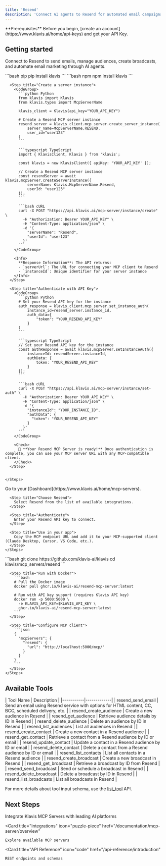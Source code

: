 ```yaml
---
title: 'Resend'
description: 'Connect AI agents to Resend for automated email campaigns and transactional messaging'
---
```


<Info>
  **Prerequisites**
  Before you begin, [create an account](https://www.klavis.ai/home/api-keys) and get your API Key.
</Info>

## Getting started

Connect to Resend to send emails, manage audiences, create broadcasts, and automate email marketing through AI agents.

<Tabs>
  <Tab title="API">
    <Steps>
      <Step title="Install the SDKs (optional)">
        <CodeGroup>
          ```bash pip
          pip install klavis
          ```
          ```bash npm
          npm install klavis
          ```
        </CodeGroup>
      </Step>
      
      <Step title="Create a server instance">
        <CodeGroup>
          ```python Python
          from klavis import Klavis
          from klavis.types import McpServerName
          
          klavis_client = Klavis(api_key="YOUR_API_KEY")
          
          # Create a Resend MCP server instance
          resend_server = klavis_client.mcp_server.create_server_instance(
              server_name=McpServerName.RESEND,
              user_id="user123"
          )
          ```
          
          ```typescript TypeScript
          import { KlavisClient, Klavis } from 'klavis';
          
          const klavis = new KlavisClient({ apiKey: 'YOUR_API_KEY' });
          
          // Create a Resend MCP server instance
          const resendServer = await klavis.mcpServer.createServerInstance({
              serverName: Klavis.McpServerName.Resend,
              userId: "user123"
          });
          ```
          
          ```bash cURL
          curl -X POST "https://api.klavis.ai/mcp-server/instance/create" \
            -H "Authorization: Bearer YOUR_API_KEY" \
            -H "Content-Type: application/json" \
            -d '{
              "serverName": "Resend",
              "userId": "user123"
            }'
          ```
        </CodeGroup>
        
        <Info>
          **Response Information**: The API returns:
          - `serverUrl`: The URL for connecting your MCP client to Resend
          - `instanceId`: Unique identifier for your server instance
        </Info>
      </Step>
      
      <Step title="Authenticate with API Key">
        <CodeGroup>
          ```python Python
          # Set your Resend API key for the instance
          auth_response = klavis_client.mcp_server.set_instance_auth(
              instance_id=resend_server.instance_id,
              auth_data={
                  "token": "YOUR_RESEND_API_KEY"
              }
          )
          ```
          
          ```typescript TypeScript
          // Set your Resend API key for the instance
          const authResponse = await klavis.mcpServer.setInstanceAuth({
              instanceId: resendServer.instanceId,
              authData: {
                  token: "YOUR_RESEND_API_KEY"
              }
          });
          ```
          
          ```bash cURL
          curl -X POST "https://api.klavis.ai/mcp-server/instance/set-auth" \
            -H "Authorization: Bearer YOUR_API_KEY" \
            -H "Content-Type: application/json" \
            -d '{
              "instanceId": "YOUR_INSTANCE_ID",
              "authData": {
                "token": "YOUR_RESEND_API_KEY"
              }
            }'
          ```
        </CodeGroup>
        
        <Check>
          🎉 **Your Resend MCP Server is ready!** Once authentication is complete, you can use your MCP server URL with any MCP-compatible client.
        </Check>
      </Step>
      

    </Steps>
  </Tab>
  
  <Tab title="UI">
    <Steps>
      <Step title="Open Dashboard">
        Go to your [Dashboard](https://www.klavis.ai/home/mcp-servers).
      </Step>
      
      <Step title="Choose Resend">
        Select Resend from the list of available integrations.
      </Step>
      
      <Step title="Authenticate">
        Enter your Resend API key to connect.
      </Step>
      
      <Step title="Use in your app">
        Copy the MCP endpoint URL and add it to your MCP-supported client (Claude Desktop, Cursor, VS Code, etc.).
      </Step>
    </Steps>
  </Tab>
  
  <Tab title="Open Source">
    <Steps>
      <Step title="Clone repository (for developers to build from source)">
        ```bash
        git clone https://github.com/klavis-ai/klavis
        cd klavis/mcp_servers/resend
        ```
      </Step>
      
      <Step title="Run with Docker">
        ```bash
        # Pull the Docker image
        docker pull ghcr.io/klavis-ai/resend-mcp-server:latest
        
        # Run with API key support (requires Klavis API key)
        docker run -p 5000:5000 \
          -e KLAVIS_API_KEY=$KLAVIS_API_KEY \
          ghcr.io/klavis-ai/resend-mcp-server:latest
        ```
      </Step>
      
      <Step title="Configure MCP client">
        ```json
        {
          "mcpServers": {
            "resend": {
              "url": "http://localhost:5000/mcp/"
            }
          }
        }
        ```
      </Step>
    </Steps>
  </Tab>
</Tabs>

## Available Tools

<Accordion title="Tools Information">
| Tool Name | Description |
|-----------|-------------|
| resend_send_email | Send an email using Resend service with options for HTML content, CC, BCC, scheduled delivery, etc. |
| resend_create_audience | Create a new audience in Resend |
| resend_get_audience | Retrieve audience details by ID in Resend |
| resend_delete_audience | Delete an audience by ID in Resend |
| resend_list_audiences | List all audiences in Resend |
| resend_create_contact | Create a new contact in a Resend audience |
| resend_get_contact | Retrieve a contact from a Resend audience by ID or email |
| resend_update_contact | Update a contact in a Resend audience by ID or email |
| resend_delete_contact | Delete a contact from a Resend audience by ID or email |
| resend_list_contacts | List all contacts in a Resend audience |
| resend_create_broadcast | Create a new broadcast in Resend |
| resend_get_broadcast | Retrieve a broadcast by ID from Resend |
| resend_send_broadcast | Send or schedule a broadcast in Resend |
| resend_delete_broadcast | Delete a broadcast by ID in Resend |
| resend_list_broadcasts | List all broadcasts in Resend |
</Accordion>

<Note>For more details about tool input schema, use the [list_tool](https://docs.klavis.ai/api-reference/mcp-server/list-tools) API.</Note>

## Next Steps

<CardGroup>
  <Card
    title="AI Platform Integrations"
    icon="robot"
    href="/documentation/ai-platform-integration/overview"
  >
    Integrate Klavis MCP Servers with leading AI platforms
  </Card>
  
  <Card
    title="Integrations"
    icon="puzzle-piece"
    href="/documentation/mcp-server/overview"
  >
    Explore available MCP servers
  </Card>
  
  <Card
    title="API Reference"
    icon="code"
    href="/api-reference/introduction"
  >
    REST endpoints and schemas
  </Card>
</CardGroup>